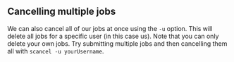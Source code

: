 ::: challenge
## Cancelling multiple jobs
We can also cancel all of our jobs at once using the `-u` option. This will delete all jobs for a
specific user (in this case us). Note that you can only delete your own jobs.
Try submitting multiple jobs and then cancelling them all with `scancel -u yourUsername`.
:::
